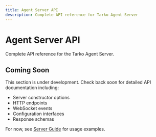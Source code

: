 ```yaml
---
title: Agent Server API
description: Complete API reference for Tarko Agent Server
---
```


# Agent Server API

Complete API reference for the Tarko Agent Server.

## Coming Soon

This section is under development. Check back soon for detailed API documentation including:

- Server constructor options
- HTTP endpoints
- WebSocket events
- Configuration interfaces
- Response schemas

For now, see [Server Guide](/guide/server) for usage examples.
